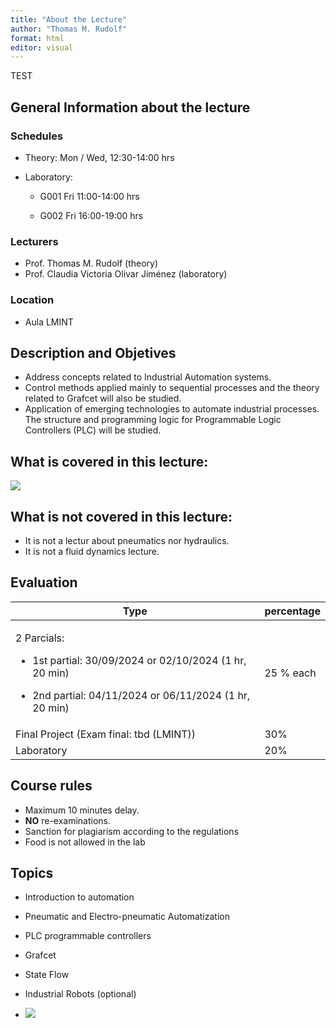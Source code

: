 ```yaml
---
title: "About the Lecture"
author: "Thomas M. Rudolf"
format: html
editor: visual
---
```

TEST

## General Information about the lecture

### Schedules

-   Theory: Mon / Wed, 12:30-14:00 hrs

-   Laboratory:

    -   G001 Fri 11:00-14:00 hrs

    -   G002 Fri 16:00-19:00 hrs

### Lecturers

-   Prof. Thomas M. Rudolf (theory)
-   Prof. Claudia Victoria Olivar Jiménez (laboratory)

### Location

-   Aula LMINT

## Description and Objetives

-   Address concepts related to Industrial Automation systems.
-   Control methods applied mainly to sequential processes and the theory related to Grafcet will also be studied.
-   Application of emerging technologies to automate industrial processes. The structure and programming logic for Programmable Logic Controllers (PLC) will be studied.

## What is covered in this lecture:

![](figures/fig00-001.png)

## What is not covered in this lecture:

-   It is not a lectur about pneumatics nor hydraulics.
-   It is not a fluid dynamics lecture.

## Evaluation

+-----------------------------------------------------------+------------+
| Type                                                      | percentage |
+===========================================================+============+
| 2 Parcials:                                               | 25 % each  |
|                                                           |            |
| -   1st partial: 30/09/2024 or 02/10/2024 (1 hr, 20 min)  |            |
|                                                           |            |
| -   2nd partial: 04/11/2024 or 06/11/2024 (1 hr, 20 min)  |            |
+-----------------------------------------------------------+------------+
| Final Project (Exam final: tbd (LMINT))                   | 30%        |
+-----------------------------------------------------------+------------+
| Laboratory                                                | 20%        |
+-----------------------------------------------------------+------------+

## Course rules

-   Maximum 10 minutes delay.
-   **NO** re-examinations.
-   Sanction for plagiarism according to the regulations
-   Food is not allowed in the lab

## Topics

-   Introduction to automation

-   Pneumatic and Electro-pneumatic Automatization

-   PLC programmable controllers

-   Grafcet

-   State Flow

-   Industrial Robots (optional)

-   ![](figures/fig00-002.png)
